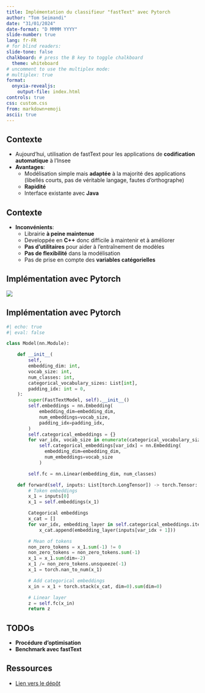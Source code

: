 ```yaml
---
title: Implémentation du classifieur "fastText" avec Pytorch
author: "Tom Seimandi"
date: "31/01/2024"
date-format: "D MMMM YYYY"
slide-number: true
lang: fr-FR
# for blind readers:
slide-tone: false
chalkboard: # press the B key to toggle chalkboard
  theme: whiteboard
# uncomment to use the multiplex mode:
# multiplex: true
format:
  onyxia-revealjs:
    output-file: index.html
controls: true
css: custom.css
from: markdown+emoji
ascii: true
---
```


## Contexte

- Aujourd'hui, utilisation de fastText pour les applications de [**codification automatique**]{.orange} à l'Insee
- [**Avantages**]{.orange}:
  - Modélisation simple mais [**adaptée**]{.blue2} à la majorité des applications (libellés courts, pas de véritable langage, fautes d'orthographe)
  - [**Rapidité**]{.blue2}
  - Interface existante avec [**Java**]{.blue2}

## Contexte

- [**Inconvénients**]{.orange}:
  - Librairie [**à peine maintenue**]{.blue2}
  - Developpée en [**C++**]{.blue2} donc difficile à maintenir et à améliorer
  - [**Pas d'utilitaires**]{.blue2} pour aider à l'entraînement de modèles
  - [**Pas de flexibilité**]{.blue2} dans la modélisation
  - Pas de prise en compte des [**variables catégorielles**]{.blue2}

## Implémentation avec Pytorch

![](img/diag-fasttext-torch.png)

## Implémentation avec Pytorch

```python
#| echo: true
#| eval: false

class Model(nn.Module):

    def __init__(
        self,
        embedding_dim: int,
        vocab_size: int,
        num_classes: int,
        categorical_vocabulary_sizes: List[int],
        padding_idx: int = 0,
    ):
        super(FastTextModel, self).__init__()
        self.embeddings = nn.Embedding(
            embedding_dim=embedding_dim,
            num_embeddings=vocab_size,
            padding_idx=padding_idx,
        )
        self.categorical_embeddings = {}
        for var_idx, vocab_size in enumerate(categorical_vocabulary_sizes):
            self.categorical_embeddings[var_idx] = nn.Embedding(
              embedding_dim=embedding_dim,
              num_embeddings=vocab_size
            )

        self.fc = nn.Linear(embedding_dim, num_classes)

    def forward(self, inputs: List[torch.LongTensor]) -> torch.Tensor:
        # Token embeddings
        x_1 = inputs[0]
        x_1 = self.embeddings(x_1)

        Categorical embeddings
        x_cat = []
        for var_idx, embedding_layer in self.categorical_embeddings.items():
            x_cat.append(embedding_layer(inputs[var_idx + 1]))

        # Mean of tokens
        non_zero_tokens = x_1.sum(-1) != 0
        non_zero_tokens = non_zero_tokens.sum(-1)
        x_1 = x_1.sum(dim=-2)
        x_1 /= non_zero_tokens.unsqueeze(-1)
        x_1 = torch.nan_to_num(x_1)

        # Add categorical embeddings
        x_in = x_1 + torch.stack(x_cat, dim=0).sum(dim=0)

        # Linear layer
        z = self.fc(x_in)
        return z
```

## TODOs

- [**Procédure d'optimisation**]{.orange}
- [**Benchmark avec fastText**]{.orange}

## Ressources

- [Lien vers le dépôt](https://github.com/InseeFrLab/torch-fastText)
